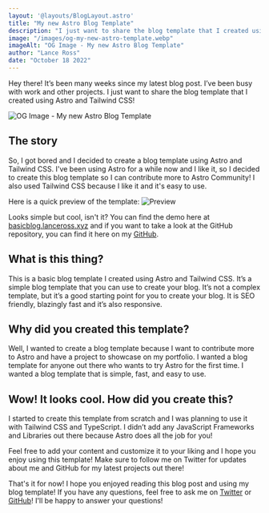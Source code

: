 ```yaml
---
layout: '@layouts/BlogLayout.astro'
title: "My new Astro Blog Template"
description: "I just want to share the blog template that I created using Astro and Tailwind!"
image: "/images/og-my-new-astro-template.webp"
imageAlt: "OG Image - My new Astro Blog Template"
author: "Lance Ross"
date: "October 18 2022"
---
```


Hey there! It’s been many weeks since my latest blog post. I’ve been busy with work and other projects. I just want to share the blog template that I created using Astro and Tailwind CSS!

![OG Image - My new Astro Blog Template](/images/og-my-new-astro-template.webp)

## The story

So, I got bored and I decided to create a blog template using Astro and Tailwind CSS. I've been using Astro for a while now and I like it, so I decided to create this blog template so I can contribute more to Astro Community! I also used Tailwind CSS because I like it and it's easy to use.

Here is a quick preview of the template:
![Preview](/images/website-preview.webp)

Looks simple but cool, isn't it? You can find the demo here at [basicblog.lanceross.xyz](https://basicblog.lanceross.xyz) and if you want to take a look at the GitHub repository, you can find it here on my [GitHub](https://github.com/lancerossdev/astro-basic-blog).

## What is this thing?

This is a basic blog template I created using Astro and Tailwind CSS. It’s a simple blog template that you can use to create your blog. It’s not a complex template, but it’s a good starting point for you to create your blog. It is SEO friendly, blazingly fast and it’s also responsive.

## Why did you created this template?

Well, I wanted to create a blog template because I want to contribute more to Astro and have a project to showcase on my portfolio. I wanted a blog template for anyone out there who wants to try Astro for the first time. I wanted a blog template that is simple, fast, and easy to use.

## Wow! It looks cool. How did you create this?

I started to create this template from scratch and I was planning to use it with Tailwind CSS and TypeScript. I didn’t add any JavaScript Frameworks and Libraries out there because Astro does all the job for you!

Feel free to add your content and customize it to your liking and I hope you enjoy using this template! Make sure to follow me on Twitter for updates about me and GitHub for my latest projects out there!

That's it for now! I hope you enjoyed reading this blog post and using my blog template! If you have any questions, feel free to ask me on [Twitter](https://twitter.com/lancerossdev) or [GitHub](https://github.com/lancerossdev)! I'll be happy to answer your questions!
